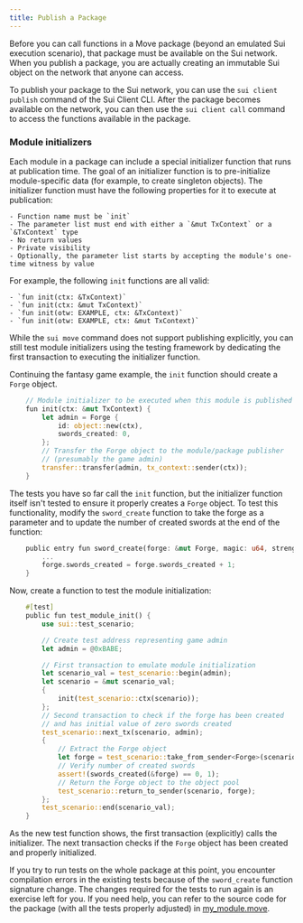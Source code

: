 ```yaml
---
title: Publish a Package
---
```


Before you can call functions in a Move package (beyond an emulated Sui execution scenario), that package must be available on the Sui network. When you publish a package, you are actually creating an immutable Sui object on the network that anyone can access.

To publish your package to the Sui network, you can use the `sui client publish` command of the Sui Client CLI. After the package becomes available on the network, you can then use the `sui client call` command to access the functions available in the package.

### Module initializers

Each module in a package can include a special initializer function that runs at publication time. The goal of an initializer function is to pre-initialize module-specific data (for example, to create singleton objects). The initializer function must have the following properties for it to execute at publication:

    - Function name must be `init`
    - The parameter list must end with either a `&mut TxContext` or a `&TxContext` type
    - No return values
    - Private visibility
    - Optionally, the parameter list starts by accepting the module's one-time witness by value

For example, the following `init` functions are all valid:

    - `fun init(ctx: &TxContext)`
    - `fun init(ctx: &mut TxContext)`
    - `fun init(otw: EXAMPLE, ctx: &TxContext)`
    - `fun init(otw: EXAMPLE, ctx: &mut TxContext)`

While the `sui move` command does not support publishing explicitly, you can still test module initializers using the testing framework by dedicating the first transaction to executing the initializer function.

Continuing the fantasy game example, the `init` function should create a `Forge` object. 

``` rust
    // Module initializer to be executed when this module is published
    fun init(ctx: &mut TxContext) {
        let admin = Forge {
            id: object::new(ctx),
            swords_created: 0,
        };
        // Transfer the Forge object to the module/package publisher
        // (presumably the game admin)
        transfer::transfer(admin, tx_context::sender(ctx));
    }
```

The tests you have so far call the `init` function, but the initializer function itself isn't tested to ensure it properly creates a `Forge` object. To test this functionality, modify the `sword_create` function to take the forge as a parameter and to update the number of
created swords at the end of the function:

``` rust
    public entry fun sword_create(forge: &mut Forge, magic: u64, strength: u64, recipient: address, ctx: &mut TxContext) {
        ...
        forge.swords_created = forge.swords_created + 1;
    }
```

Now, create a function to test the module initialization:

``` rust
    #[test]
    public fun test_module_init() {
        use sui::test_scenario;

        // Create test address representing game admin
        let admin = @0xBABE;

        // First transaction to emulate module initialization
        let scenario_val = test_scenario::begin(admin);
        let scenario = &mut scenario_val;
        {
            init(test_scenario::ctx(scenario));
        };
        // Second transaction to check if the forge has been created
        // and has initial value of zero swords created
        test_scenario::next_tx(scenario, admin);
        {
            // Extract the Forge object
            let forge = test_scenario::take_from_sender<Forge>(scenario);
            // Verify number of created swords
            assert!(swords_created(&forge) == 0, 1);
            // Return the Forge object to the object pool
            test_scenario::return_to_sender(scenario, forge);
        };
        test_scenario::end(scenario_val);
    }

```

As the new test function shows, the first transaction (explicitly) calls the initializer. The next transaction checks if the `Forge` object has been created and properly initialized.

If you try to run tests on the whole package at this point, you encounter compilation errors in the existing tests because of the
`sword_create` function signature change. The changes required for the tests to run again is an exercise left for you. If you need help, you can refer to the source code for the package (with all the tests properly adjusted) in [my_module.move](https://github.com/MystenLabs/sui/tree/main/sui_programmability/examples/move_tutorial/sources/my_module.move).
